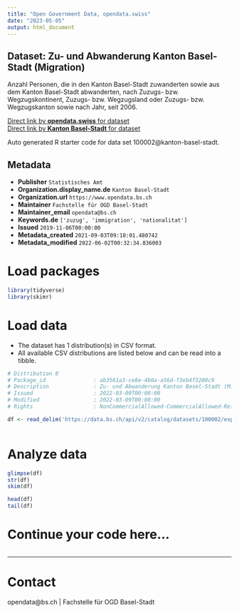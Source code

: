 ```yaml
---
title: "Open Government Data, opendata.swiss"
date: "2023-05-05"
output: html_document
---
```


## Dataset: Zu- und Abwanderung Kanton Basel-Stadt (Migration)

Anzahl Personen, die in den Kanton Basel-Stadt zuwanderten sowie aus dem Kanton Basel-Stadt abwanderten, nach Zuzugs- bzw. Wegzugskontinent, Zuzugs- bzw. Wegzugsland oder Zuzugs- bzw. Wegzugskanton sowie nach Jahr, seit 2006.

[Direct link by **opendata.swiss** for dataset](https://opendata.swiss/de/dataset/zu-und-abwanderung-kanton-basel-stadt-migration)<br>
[Direct link by **Kanton Basel-Stadt** for dataset](https://data.bs.ch/explore/dataset/100002/)

Auto generated R starter code for data set 100002@kanton-basel-stadt.

## Metadata

- **Publisher** `Statistisches Amt`
- **Organization.display_name.de** `Kanton Basel-Stadt`
- **Organization.url** `https://www.opendata.bs.ch`
- **Maintainer** `Fachstelle für OGD Basel-Stadt`
- **Maintainer_email** `opendata@bs.ch`
- **Keywords.de** `['zuzug', 'immigration', 'nationalitat']`
- **Issued** `2019-11-06T00:00:00`
- **Metadata_created** `2021-09-03T09:18:01.480742`
- **Metadata_modified** `2022-06-02T00:32:34.836003`


# Load packages

```r

library(tidyverse)
library(skimr)

```

# Load data

-   The dataset has 1 distribution(s) in CSV format.
-   All available CSV distributions are listed below and can be read into a tibble.

```r

# Distribution 0
# Package_id               : ab3561a3-ce8e-4b0a-a56d-f3eb4f3200c9
# Description              : Zu- und Abwanderung Kanton Basel-Stadt (Migration) (csv)
# Issued                   : 2022-03-09T00:00:00
# Modified                 : 2022-03-09T00:00:00
# Rights                   : NonCommercialAllowed-CommercialAllowed-ReferenceRequired

df <- read_delim('https://data.bs.ch/api/v2/catalog/datasets/100002/exports/csv')



```

# Analyze data

```r

glimpse(df)
str(df)
skim(df)

head(df)
tail(df)

```

# Continue your code here...

```r

```

------------------------------------------------------------------------

# Contact

opendata@bs.ch | Fachstelle für OGD Basel-Stadt

